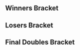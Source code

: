 {{SetGame|melee}}<!--
-->{{DISPLAYTITLE:Apex 2014: ''Melee'' Doubles Bracket}}<!--
-->{{Apex 2014 Melee Tabs |This=6}}
==Winners Bracket==
{{2SEDoublesBracket
|r1m1t1p1=Mango |r1m1t1p1flag=us
|r1m1t1p2=Lucky |r1m1t1p2flag=us |r1m1t1score=3
|r1m1t2p1=Mew2King |r1m1t2p1flag=us
|r1m1t2p2=Hax |r1m1t2p2flag=us |r1m1t2score=2
|r1m1t1p1char1=puff |r1m1t1p1stock1=1 |r1m1t1p2char1=fox |r1m1t1p2stock1=1
|r1m1t2p1char1=sheik |r1m1t2p1stock1=0 |r1m1t2p2char1=fox |r1m1t2p2stock1=0 |r1m1win1=1 |r1m1stage1=Final Destination
|r1m1t1p1char2=puff |r1m1t1p1stock2=1 |r1m1t1p2char2=fox |r1m1t1p2stock2=2
|r1m1t2p1char2=fox |r1m1t2p1stock2=0 |r1m1t2p2char2=fox |r1m1t2p2stock2=0 |r1m1win2=1 |r1m1stage2=Pokémon Stadium
|r1m1t1p1char3=puff |r1m1t1p1stock3=0 |r1m1t1p2char3=fox |r1m1t1p2stock3=0
|r1m1t2p1char3=fox |r1m1t2p1stock3=1 |r1m1t2p2char3=fox |r1m1t2p2stock3=2 |r1m1win3=2 |r1m1stage3=Final Destination
|r1m1t1p1char4=puff |r1m1t1p1stock4=0 |r1m1t1p2char4=fox |r1m1t1p2stock4=0
|r1m1t2p1char4=fox |r1m1t2p1stock4=1 |r1m1t2p2char4=fox |r1m1t2p2stock4=1 |r1m1win4=2 |r1m1stage4=Dream Land
|r1m1t1p1char5=puff |r1m1t1p1stock5=1 |r1m1t1p2char5=fox |r1m1t1p2stock5=1
|r1m1t2p1char5=fox |r1m1t2p1stock5=0 |r1m1t2p2char5=fox |r1m1t2p2stock5=0 |r1m1win5=1 |r1m1stage5=Dream Land
|r1m1date=
|r1m1details={{BracketMatchDetails|reddit=|comment=|vod=https://youtu.be/I2CjIN5puus}}
|r1m1win=1
}}
{{2SEDoublesBracket
|hideroundtitles=true
|r1m1t1p1=Hungrybox |r1m1t1p1flag=us
|r1m1t1p2=Plup |r1m1t1p2flag=us |r1m1t1score=2
|r1m1t2p1=Armada |r1m1t2p1flag=se
|r1m1t2p2=Ice |r1m1t2p2flag=de |r1m1t2score=1
|r1m1t1p1char1=puff |r1m1t1p1stock1=0 |r1m1t1p2char1=samus |r1m1t1p2stock1=0
|r1m1t2p1char1=sheik |r1m1t2p1stock1=2 |r1m1t2p2char1=fox |r1m1t2p2stock1=3 |r1m1win1=2 |r1m1stage1=Final Destination
|r1m1t1p1char2=puff |r1m1t1p1stock2=1 |r1m1t1p2char2=samus |r1m1t1p2stock2=2
|r1m1t2p1char2=sheik |r1m1t2p1stock2=0 |r1m1t2p2char2=fox |r1m1t2p2stock2=0 |r1m1win2=1 |r1m1stage2=Dream Land
|r1m1t1p1char3=puff |r1m1t1p1stock3=2 |r1m1t1p2char3=samus |r1m1t1p2stock3=1
|r1m1t2p1char3=sheik |r1m1t2p1stock3=0 |r1m1t2p2char3=fox |r1m1t2p2stock3=0 |r1m1win3=1 |r1m1stage3=Pokémon Stadium
|r1m1date=
|r1m1details={{BracketMatchDetails|reddit=|comment=|vod=https://youtu.be/Z3UpPAqud3g}}
|r1m1win=1
}}

==Losers Bracket==
{{8DEDoublesLBracketSmwA
|tourneylink=Apex/2014/Melee
|tourneyname=Apex 2014
|l1placement=7-8
|l2placement=5-6
<!-- LOSERS BRACKET -->
<!-- ROUND 1 -->
|l1m1t1p1=Toph|l1m1t1p1flag=us
|l1m1t1p2=Silent Wolf |l1m1t1p2flag=us |l1m1t1score=0
|l1m1t2p1=S2J |l1m1t2p1flag=us
|l1m1t2p2=Shroomed |l1m1t2p2flag=us |l1m1t2score=2
|l1m1t1p1char1=fox |l1m1t1p1stock1=0 |l1m1t1p2char1=fox |l1m1t1p2stock1=0
|l1m1t2p1char1=cf |l1m1t2p1stock1=1 |l1m1t2p2char1=sheik |l1m1t2p2stock1=2 |l1m1win1=2 |l1m1stage1=Pokémon Stadium
|l1m1t1p1char2=fox |l1m1t1p1stock2=0 |l1m1t1p2char2=fox |l1m1t1p2stock2=0
|l1m1t2p1char2=cf |l1m1t2p1stock2=1 |l1m1t2p2char2=sheik |l1m1t2p2stock2=1 |l1m1win2=2 |l1m1stage2=Battlefield
|l1m1date=
|l1m1details={{BracketMatchDetails|reddit=|comment=|vod=https://youtu.be/URxtTisQMNo}}
|l1m1win=2

|l1m2t1p1=Tope |l1m2t1p1flag=us
|l1m2t1p2=Cyrain |l1m2t1p2flag=us |l1m2t1score={{win}}
|l1m2t2p1=PewPewU |l1m2t2p1flag=us
|l1m2t2p2=SFAT |l1m2t2p2flag=us |l1m2t2score=
|l1m2win=1

<!-- ROUND 2 -->

|l2m1t1p1=Mew2King |l2m1t1p1flag=us
|l2m1t1p2=Hax |l2m1t1p2flag=us |l2m1t1score={{win}}
|l2m1t2p1=S2J |l2m1t2p1flag=us
|l2m1t2p2=Shroomed |l2m1t2p2flag=us |l2m1t2score=
|l2m1win=1

|l2m2t1p1=Armada |l2m2t1p1flag=se
|l2m2t1p2=Ice |l2m2t1p2flag=de |l2m2t1score=2
|l2m2t2p1=Tope |l2m2t2p1flag=us
|l2m2t2p2=Cyrain |l2m2t2p2flag=us |l2m2t2score=0
|l2m2t1p1char1=peach |l2m2t1p1stock1=2 |l2m2t1p2char1=sheik |l2m2t1p2stock1=2
|l2m2t2p1char1=sheik |l2m2t2p1stock1=0 |l2m2t2p2char1=fox |l2m2t2p2stock1=0 |l2m2win1=1 |l2m2stage1=Dream Land
|l2m2t1p1char2=peach |l2m2t1p1stock2=3 |l2m2t1p2char2=sheik |l2m2t1p2stock2=1
|l2m2t2p1char2=sheik |l2m2t2p1stock2=0 |l2m2t2p2char2=fox |l2m2t2p2stock2=0 |l2m2win2=1 |l2m2stage2=Kongo Jungle
|l2m2date=
|l2m2details={{BracketMatchDetails|reddit=|comment=|vod=https://youtu.be/QkqxvcrOo2M}}
|l2m2win=1
}}
<onlyinclude>
==Final Doubles Bracket==
{{DEFinalDoublesSmwBracket
|tourneylink=Apex/2014/Melee
|tourneyname=Apex 2014
|l1placement=4
|r2placement=3
|r3loserplacement=2
|r3winnerplacement=1
<!-- WINNERS FINALS -->
|r1m1t1p1=Mango |r1m1t1p1flag=us
|r1m1t1p2=Lucky |r1m1t1p2flag=us |r1m1t1score=3
|r1m1t2p1=Hungrybox |r1m1t2p1flag=us
|r1m1t2p2=Plup |r1m1t2p2flag=us |r1m1t2score=1
|r1m1t1p1char1=puff |r1m1t1p1stock1=1 |r1m1t1p2char1=fox |r1m1t1p2stock1=1
|r1m1t2p1char1=puff |r1m1t2p1stock1=0 |r1m1t2p2char1=samus |r1m1t2p2stock1=0 |r1m1win1=1 |r1m1stage1=Final Destination
|r1m1t1p1char2=puff |r1m1t1p1stock2=0 |r1m1t1p2char2=fox |r1m1t1p2stock2=0
|r1m1t2p1char2=puff |r1m1t2p1stock2=2 |r1m1t2p2char2=samus |r1m1t2p2stock2=1 |r1m1win2=2 |r1m1stage2=Dream Land
|r1m1t1p1char3=puff |r1m1t1p1stock3=1 |r1m1t1p2char3=fox |r1m1t1p2stock3=1
|r1m1t2p1char3=puff |r1m1t2p1stock3=0 |r1m1t2p2char3=samus |r1m1t2p2stock3=0 |r1m1win3=1 |r1m1stage3=Pokémon Stadium
|r1m1t1p1char4=puff |r1m1t1p1stock4=1 |r1m1t1p2char4=fox |r1m1t1p2stock4=3
|r1m1t2p1char4=puff |r1m1t2p1stock4=0 |r1m1t2p2char4=samus |r1m1t2p2stock4=0 |r1m1win4=1 |r1m1stage4=Final Destination
|r1m1date=
|r1m1details={{BracketMatchDetails|reddit=|comment=|vod=https://youtu.be/n1qgzLWNJ7k}}
|r1m1win=1
<!-- ROUND 3 -->
|l1m1t1p1=Mew2King |l1m1t1p1flag=us
|l1m1t1p2=Hax |l1m1t1p2flag=us |l1m1t1score=3
|l1m1t2p1=Armada |l1m1t2p1flag=se
|l1m1t2p2=Ice |l1m1t2p2flag=de |l1m1t2score=2
|l1m1t1p1char1=fox |l1m1t1p1stock1=1 |l1m1t1p2char1=fox |l1m1t1p2stock1=2
|l1m1t2p1char1=peach |l1m1t2p1stock1=0 |l1m1t2p2char1=sheik |l1m1t2p2stock1=0 |l1m1win1=1 |l1m1stage1=Final Destination
|l1m1t1p1char2=fox |l1m1t1p1stock2=0 |l1m1t1p2char2=fox |l1m1t1p2stock2=0
|l1m1t2p1char2=peach |l1m1t2p1stock2=1 |l1m1t2p2char2=sheik |l1m1t2p2stock2=2 |l1m1win2=2 |l1m1stage2=Battlefield
|l1m1t1p1char3=fox |l1m1t1p1stock3=1 |l1m1t1p2char3=fox |l1m1t1p2stock3=1
|l1m1t2p1char3=peach |l1m1t2p1stock3=0 |l1m1t2p2char3=sheik |l1m1t2p2stock3=0 |l1m1win3=1 |l1m1stage3=Pokémon Stadium
|l1m1t1p1char4=fox |l1m1t1p1stock4=0 |l1m1t1p2char4=fox |l1m1t1p2stock4=0
|l1m1t2p1char4=peach |l1m1t2p1stock4=2 |l1m1t2p2char4=sheik |l1m1t2p2stock4=1 |l1m1win4=2 |l1m1stage4=Dream Land
|l1m1t1p1char5=fox |l1m1t1p1stock5=0 |l1m1t1p2char5=fox |l1m1t1p2stock5=1
|l1m1t2p1char5=peach |l1m1t2p1stock5=0 |l1m1t2p2char5=sheik |l1m1t2p2stock5=0 |l1m1win5=1 |l1m1stage5=Final Destination
|l1m1date=
|l1m1details={{BracketMatchDetails|reddit=|comment=|vod=https://youtu.be/MmUygNq2fG4}}
|l1m1win=1

<!-- LOSERS FINALS -->
|r2m1t1p1=Hungrybox |r2m1t1p1flag=us
|r2m1t1p2=Plup |r2m1t1p2flag=us |r2m1t1score=1
|r2m1t2p1=Mew2King |r2m1t2p1flag=us
|r2m1t2p2=Hax |r2m1t2p2flag=us |r2m1t2score=3
|r2m1t1p1char1=puff |r2m1t1p1stock1=0 |r2m1t1p2char1=samus |r2m1t1p2stock1=0
|r2m1t2p1char1=fox |r2m1t2p1stock1=2 |r2m1t2p2char1=fox |r2m1t2p2stock1=1 |r2m1win1=2 |r2m1stage1=Final Destination
|r2m1t1p1char2=puff |r2m1t1p1stock2=1 |r2m1t1p2char2=samus |r2m1t1p2stock2=1
|r2m1t2p1char2=fox |r2m1t2p1stock2=0 |r2m1t2p2char2=fox |r2m1t2p2stock2=0 |r2m1win2=1 |r2m1stage2=Yoshi's Story
|r2m1t1p1char3=puff |r2m1t1p1stock3=0 |r2m1t1p2char3=samus |r2m1t1p2stock3=0
|r2m1t2p1char3=fox |r2m1t2p1stock3=1 |r2m1t2p2char3=fox |r2m1t2p2stock3=1 |r2m1win3=2 |r2m1stage3=Pokémon Stadium
|r2m1t1p1char4=puff |r2m1t1p1stock4=0 |r2m1t1p2char4=samus |r2m1t1p2stock4=0
|r2m1t2p1char4=fox |r2m1t2p1stock4=1 |r2m1t2p2char4=fox |r2m1t2p2stock4=2 |r2m1win4=2 |r2m1stage4=Dream Land
|r2m1date=
|r2m1details={{BracketMatchDetails|reddit=|comment=|vod=https://youtu.be/huczYMMXYy0}}
|r2m1win=2


|r3m1t1p1=Mango |r3m1t1p1flag=us
|r3m1t1p2=Lucky |r3m1t1p2flag=us |r3m1t1score=2
|r3m1t2p1=Mew2King |r3m1t2p1flag=us
|r3m1t2p2=Hax |r3m1t2p2flag=us |r3m1t2score=3
|r3m1t1p1char1=puff |r3m1t1p1stock1=0 |r3m1t1p2char1=fox |r3m1t1p2stock1=1
|r3m1t2p1char1=fox |r3m1t2p1stock1=0 |r3m1t2p2char1=fox |r3m1t2p2stock1=0 |r3m1win1=1 |r3m1stage1=Final Destination
|r3m1t1p1char2=puff |r3m1t1p1stock2=0 |r3m1t1p2char2=fox |r3m1t1p2stock2=0
|r3m1t2p1char2=fox |r3m1t2p1stock2=0 |r3m1t2p2char2=fox |r3m1t2p2stock2=2 |r3m1win2=2 |r3m1stage2=Final Destination
|r3m1t1p1char3=puff |r3m1t1p1stock3=3 |r3m1t1p2char3=fox |r3m1t1p2stock3=2
|r3m1t2p1char3=fox |r3m1t2p1stock3=0 |r3m1t2p2char3=fox |r3m1t2p2stock3=0 |r3m1win3=1 |r3m1stage3=Dream Land
|r3m1t1p1char4=puff |r3m1t1p1stock4=0 |r3m1t1p2char4=fox |r3m1t1p2stock4=0
|r3m1t2p1char4=fox |r3m1t2p1stock4=1 |r3m1t2p2char4=fox |r3m1t2p2stock4=3 |r3m1win4=2 |r3m1stage4=Pokémon Stadium
|r3m1t1p1char5=puff |r3m1t1p1stock5=0 |r3m1t1p2char5=fox |r3m1t1p2stock5=0
|r3m1t2p1char5=fox |r3m1t2p1stock5=2 |r3m1t2p2char5=fox |r3m1t2p2stock5=2 |r3m1win5=2 |r3m1stage5=Battlefield
|r3m1date=
|r3m1details={{BracketMatchDetails|reddit=|comment=|vod=https://youtu.be/pXf8PdYZWeo|vod2=https://www.youtube.com/watch?v=NE7NRAQDxRc}}
|r3m1win=2
<!-- Bracket reset (optional) -->
|r3m2t1score=1
|r3m2t2score=3
|r3m2t1p1char1=puff |r3m2t1p1stock1=0 |r3m2t1p2char1=fox |r3m2t1p2stock1=0
|r3m2t2p1char1=fox |r3m2t2p1stock1=1 |r3m2t2p2char1=fox |r3m2t2p2stock1=1 |r3m2win1=2 |r3m2stage1=Final Destination
|r3m2t1p1char2=puff |r3m2t1p1stock2=1 |r3m2t1p2char2=fox |r3m2t1p2stock2=1
|r3m2t2p1char2=fox |r3m2t2p1stock2=0 |r3m2t2p2char2=fox |r3m2t2p2stock2=0 |r3m2win2=1 |r3m2stage2=Final Destination
|r3m2t1p1char3=puff |r3m2t1p1stock3=0 |r3m2t1p2char3=fox |r3m2t1p2stock3=0
|r3m2t2p1char3=sheik |r3m2t2p1stock3=3 |r3m2t2p2char3=fox |r3m2t2p2stock3=1 |r3m2win3=2 |r3m2stage3=Dream Land
|r3m2t1p1char4=puff |r3m2t1p1stock4=0 |r3m2t1p2char4=fox |r3m2t1p2stock4=0
|r3m2t2p1char4=fox |r3m2t2p1stock4=0 |r3m2t2p2char4=fox |r3m2t2p2stock4=1 |r3m2win4=2 |r3m2stage4=Dream Land
}}
</onlyinclude>
